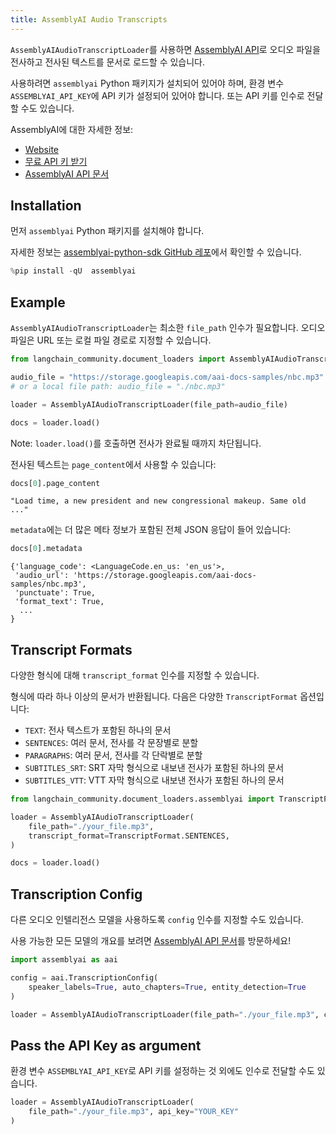```yaml
---
title: AssemblyAI Audio Transcripts
---
```


`AssemblyAIAudioTranscriptLoader`를 사용하면 [AssemblyAI API](https://www.assemblyai.com)로 오디오 파일을 전사하고 전사된 텍스트를 문서로 로드할 수 있습니다.

사용하려면 `assemblyai` Python 패키지가 설치되어 있어야 하며, 환경 변수 `ASSEMBLYAI_API_KEY`에 API 키가 설정되어 있어야 합니다. 또는 API 키를 인수로 전달할 수도 있습니다.

AssemblyAI에 대한 자세한 정보:

- [Website](https://www.assemblyai.com/)
- [무료 API 키 받기](https://www.assemblyai.com/dashboard/signup)
- [AssemblyAI API 문서](https://www.assemblyai.com/docs)

## Installation

먼저 `assemblyai` Python 패키지를 설치해야 합니다.

자세한 정보는 [assemblyai-python-sdk GitHub 레포](https://github.com/AssemblyAI/assemblyai-python-sdk)에서 확인할 수 있습니다.

```python
%pip install -qU  assemblyai
```

## Example

`AssemblyAIAudioTranscriptLoader`는 최소한 `file_path` 인수가 필요합니다. 오디오 파일은 URL 또는 로컬 파일 경로로 지정할 수 있습니다.

```python
from langchain_community.document_loaders import AssemblyAIAudioTranscriptLoader

audio_file = "https://storage.googleapis.com/aai-docs-samples/nbc.mp3"
# or a local file path: audio_file = "./nbc.mp3"

loader = AssemblyAIAudioTranscriptLoader(file_path=audio_file)

docs = loader.load()
```

Note: `loader.load()`를 호출하면 전사가 완료될 때까지 차단됩니다.

전사된 텍스트는 `page_content`에서 사용할 수 있습니다:

```python
docs[0].page_content
```

```
"Load time, a new president and new congressional makeup. Same old ..."
```

`metadata`에는 더 많은 메타 정보가 포함된 전체 JSON 응답이 들어 있습니다:

```python
docs[0].metadata
```

```
{'language_code': <LanguageCode.en_us: 'en_us'>,
 'audio_url': 'https://storage.googleapis.com/aai-docs-samples/nbc.mp3',
 'punctuate': True,
 'format_text': True,
  ...
}
```

## Transcript Formats

다양한 형식에 대해 `transcript_format` 인수를 지정할 수 있습니다.

형식에 따라 하나 이상의 문서가 반환됩니다. 다음은 다양한 `TranscriptFormat` 옵션입니다:

- `TEXT`: 전사 텍스트가 포함된 하나의 문서
- `SENTENCES`: 여러 문서, 전사를 각 문장별로 분할
- `PARAGRAPHS`: 여러 문서, 전사를 각 단락별로 분할
- `SUBTITLES_SRT`: SRT 자막 형식으로 내보낸 전사가 포함된 하나의 문서
- `SUBTITLES_VTT`: VTT 자막 형식으로 내보낸 전사가 포함된 하나의 문서

```python
from langchain_community.document_loaders.assemblyai import TranscriptFormat

loader = AssemblyAIAudioTranscriptLoader(
    file_path="./your_file.mp3",
    transcript_format=TranscriptFormat.SENTENCES,
)

docs = loader.load()
```

## Transcription Config

다른 오디오 인텔리전스 모델을 사용하도록 `config` 인수를 지정할 수도 있습니다.

사용 가능한 모든 모델의 개요를 보려면 [AssemblyAI API 문서](https://www.assemblyai.com/docs)를 방문하세요!

```python
import assemblyai as aai

config = aai.TranscriptionConfig(
    speaker_labels=True, auto_chapters=True, entity_detection=True
)

loader = AssemblyAIAudioTranscriptLoader(file_path="./your_file.mp3", config=config)
```

## Pass the API Key as argument

환경 변수 `ASSEMBLYAI_API_KEY`로 API 키를 설정하는 것 외에도 인수로 전달할 수도 있습니다.

```python
loader = AssemblyAIAudioTranscriptLoader(
    file_path="./your_file.mp3", api_key="YOUR_KEY"
)
```
